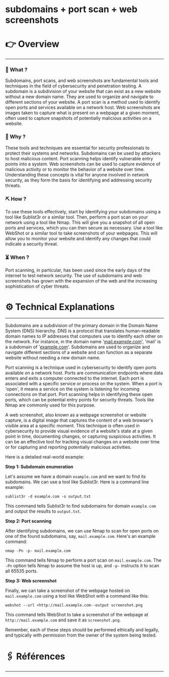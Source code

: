 # subdomains + port scan + web screenshots


# 👉 Overview

---

### 👀 What ?

Subdomains, port scans, and web screenshots are fundamental tools and techniques in the field of cybersecurity and penetration testing. A subdomain is a subdivision of your website that can exist as a new website without a new domain name. They are used to organize and navigate to different sections of your website. A port scan is a method used to identify open ports and services available on a network host. Web screenshots are images taken to capture what is present on a webpage at a given moment, often used to capture snapshots of potentially malicious activities on a website.


### 🧐 Why ?

These tools and techniques are essential for security professionals to protect their systems and networks. Subdomains can be used by attackers to host malicious content. Port scanning helps identify vulnerable entry points into a system. Web screenshots can be used to capture evidence of malicious activity or to monitor the behavior of a website over time. Understanding these concepts is vital for anyone involved in network security, as they form the basis for identifying and addressing security threats.


### ⛏️ How ?

To use these tools effectively, start by identifying your subdomains using a tool like Sublist3r or a similar tool. Then, perform a port scan on your network using a tool like Nmap. This will give you a snapshot of all open ports and services, which you can then secure as necessary. Use a tool like WebShot or a similar tool to take screenshots of your webpages. This will allow you to monitor your website and identify any changes that could indicate a security threat.


### ⏳ When ?

Port scanning, in particular, has been used since the early days of the internet to test network security. The use of subdomains and web screenshots has grown with the expansion of the web and the increasing sophistication of cyber threats.


# ⚙️ Technical Explanations

---

Subdomains are a subdivision of the primary domain in the Domain Name System (DNS) hierarchy. DNS is a protocol that translates human-readable domain names to IP addresses that computers use to identify each other on the network. For instance, in the domain name '[mail.example.com](http://mail.example.com/)', 'mail' is a subdomain of '[example.com](http://example.com/)'. Subdomains are used to organize and navigate different sections of a website and can function as a separate website without needing a new domain name.

Port scanning is a technique used in cybersecurity to identify open ports available on a network host. Ports are communication endpoints where data enters and exits a computer connected to the internet. Each port is associated with a specific service or process on the system. When a port is 'open', it means a service on the system is listening for incoming connections on that port. Port scanning helps in identifying these open ports, which can be potential entry points for security threats. Tools like Nmap are commonly used for this purpose.

A web screenshot, also known as a webpage screenshot or website capture, is a digital image that captures the content of a web browser's visible area at a specific moment. This technique is often used in cybersecurity to provide visual evidence of a website's state at a given point in time, documenting changes, or capturing suspicious activities. It can be an effective tool for tracking visual changes on a website over time or for capturing and reporting potentially malicious activities.

Here is a detailed real-world example:

**Step 1: Subdomain enumeration**

Let's assume we have a domain `example.com` and we want to find its subdomains. We can use a tool like Sublist3r. Here is a command line example:

```
sublist3r -d example.com -o output.txt

```

This command tells Sublist3r to find subdomains for domain `example.com` and output the results to `output.txt`.

**Step 2: Port scanning**

After identifying subdomains, we can use Nmap to scan for open ports on one of the found subdomains, say, `mail.example.com`. Here's an example command:

```
nmap -Pn -p- mail.example.com

```

This command tells Nmap to perform a port scan on `mail.example.com`. The `-Pn` option tells Nmap to assume the host is up, and `-p-` instructs it to scan all 65535 ports.

**Step 3: Web screenshot**

Finally, we can take a screenshot of the webpage hosted on `mail.example.com` using a tool like WebShot with a command like this:

```
webshot --url <http://mail.example.com--output screenshot.png

```

This command tells WebShot to take a screenshot of the webpage at `http://mail.example.com` and save it as `screenshot.png`.

Remember, each of these steps should be performed ethically and legally, and typically with permission from the owner of the system being tested.

# 🖇️ Références

---